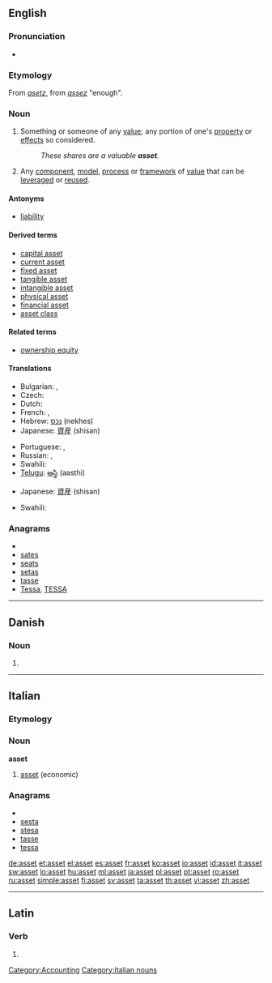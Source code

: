 {{wikipedia}}
{{also|ASSET}}
==English==

===Pronunciation===
* {{IPA|/'æset/}}

===Etymology===
From {{etyl|xno}} ''[[asetz]]'', from {{etyl|fro}} ''[[assez]]'' "enough".

===Noun===
{{en-noun}}

# Something or someone of any [[value]]; any portion of one's [[property]] or [[effect]]s so considered.
#: ''These shares are a valuable '''asset'''.''
# {{software}} Any [[component]], [[model]], [[process]] or [[framework]] of [[value]] that can be [[leverage]]d or [[reuse]]d.

====Antonyms====
* [[liability]]

====Derived terms====
* [[capital asset]]
* [[current asset]]
* [[fixed asset]]
* [[tangible asset]]
* [[intangible asset]]
* [[physical asset]]
* [[financial asset]]
* [[asset class]]

====Related terms====
* [[ownership equity]]

====Translations====
{{trans-top|something or someone of any value}}
* Bulgarian: {{t+|bg|актив}},  {{t|bg|авоари}}
* Czech: {{t-|cs|aktivum|n}}
* Dutch: {{t+|nl|activa|p}}
* French: {{t+|fr|atout}},  {{t+|fr|actif|m}}
* Hebrew: [[נכס]] (nekhes) {{m}}
* Japanese: [[資産]] (shisan)
{{trans-mid}}
* Portuguese: {{t+|pt|bem}}, {{t+|pt|activo|m}}
* Russian: {{t+|ru|имущество|n}}, {{t+|ru|собственность|f}}
* Swahili: {{t+|sw|mali|xs=Swahili}}
* [[Telugu]]: [[ఆస్థి]] (aasthi)
{{trans-bottom}}

{{trans-top|software: any component, etc. that can be leveraged or reused}}
* Japanese: [[資産]] (shisan)
{{trans-mid}}
* Swahili: {{t+|sw|mali|xs=Swahili}}
{{trans-bottom}}

===Anagrams===
* {{alphagram|aesst}}
* [[sates#English|sates]]
* [[seats#English|seats]]
* [[setas#English|setas]]
* [[tasse#English|tasse]]
* [[Tessa#English|Tessa]], [[TESSA#English|TESSA]]


[[Category:Accounting]]

----

==Danish==

===Noun===
{{infl|da|noun form|g=n}}

# {{form of|singular definite|as|lang=Danish}}

----
==Italian==

===Etymology===
{{etyl|en|it}}

===Noun===
'''asset''' {{m|inv}}

# [[#English|asset]] (economic)

===Anagrams===
* {{alphagram|aesst}}
* [[sesta#Italian|sesta]]
* [[stesa#Italian|stesa]]
* [[tasse#Italian|tasse]]
* [[tessa#Italian|tessa]]

[[Category:Italian nouns]]

[[de:asset]]
[[et:asset]]
[[el:asset]]
[[es:asset]]
[[fr:asset]]
[[ko:asset]]
[[io:asset]]
[[id:asset]]
[[it:asset]]
[[sw:asset]]
[[lo:asset]]
[[hu:asset]]
[[ml:asset]]
[[ja:asset]]
[[pl:asset]]
[[pt:asset]]
[[ro:asset]]
[[ru:asset]]
[[simple:asset]]
[[fi:asset]]
[[sv:asset]]
[[ta:asset]]
[[th:asset]]
[[vi:asset]]
[[zh:asset]]

----
==Latin==

===Verb===
{{la-verb-form|asset}}

# {{conjugation of|asso|assō|3|s|pres|act|sub|lang=la}}
{{count page|[[Wiktionary:Page count]]}}
{{rfc-auto}}